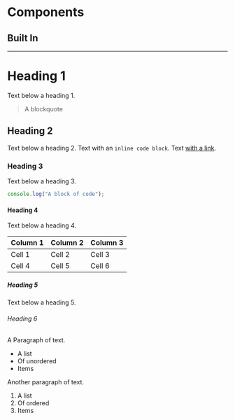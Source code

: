 
# Components

## Built In

---

# Heading 1

Text below a heading 1.

> A blockquote

## Heading 2

Text below a heading 2.
Text with an `inline code block`.
Text [with a link](https://www.google.com).

### Heading 3

Text below a heading 3.

```ts
console.log("A block of code");
```

#### Heading 4

Text below a heading 4.

| Column 1 | Column 2 | Column 3 |
| -------- | -------- | -------- |
| Cell 1   | Cell 2   | Cell 3   |
| Cell 4   | Cell 5   | Cell 6   |

##### Heading 5

Text below a heading 5.

<Spinner />

###### Heading 6

A Paragraph of text.

- A list
- Of unordered
- Items

Another paragraph of text.

1. A list
1. Of ordered
1. Items
